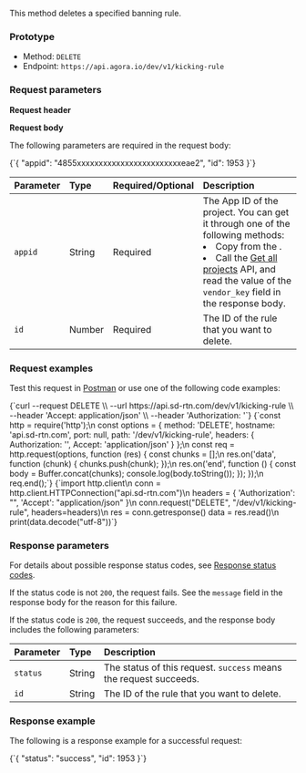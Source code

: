 
This method deletes a specified banning rule.

### Prototype

- Method: `DELETE`
- Endpoint: `https://api.agora.io/dev/v1/kicking-rule`

### Request parameters

**Request header**

<Authorization/>

**Request body**

The following parameters are required in the request body:

<CodeBlock language="json" showLineNumbers>
{`{
  "appid": "4855xxxxxxxxxxxxxxxxxxxxxxxxeae2",
  "id": 1953
}`}
</CodeBlock>

| Parameter | Type   | Required/Optional | Description                                                  |
| :------ | :-----  |:----- | :---------------------- |
| `appid` | String | Required | The App ID of the project. You can get it through one of the following methods:<li>Copy from the <Link to="{{Global.AGORA_CONSOLE_URL}}"><Vg k="CONSOLE" /></Link>.</li><li> Call the [Get all projects](/realtime-communication/channel-management-api/agora-console-rest-api#get-all-projects) API, and read the value of the `vendor_key` field in the response body.</li>|
| `id` | Number | Required | The ID of the rule that you want to delete. |

### Request examples
Test this request in [Postman](https://documenter.getpostman.com/view/6319646/SVSLr9AM#af1b1648-86b5-4d15-9fba-fcc1394e30e5) or use one of the following code examples:

<Tabs groupId="language">
<TabItem value="curl" label="Curl" default>
<CodeBlock language="bash" name="curl">{`curl --request DELETE \\
    --url https://api.sd-rtn.com/dev/v1/kicking-rule \\
    --header 'Accept: application/json' \\
    --header 'Authorization: '`}</CodeBlock>
</TabItem>

<TabItem value="node" label="Node.js">
  <CodeBlock language="js" name="Native">{`const http = require('http');\n
const options = {
  method: 'DELETE',
  hostname: 'api.sd-rtn.com',
  port: null,
  path: '/dev/v1/kicking-rule',
  headers: {
    Authorization: '',
    Accept: 'application/json'
  }
};\n
const req = http.request(options, function (res) {
  const chunks = [];\n
  res.on('data', function (chunk) {
    chunks.push(chunk);
  });\n
  res.on('end', function () {
    const body = Buffer.concat(chunks);
    console.log(body.toString());
  });
});\n
req.end();`}</CodeBlock>
</TabItem>

<TabItem value="python" label="Python">
  <CodeBlock language="python">{`import http.client\n
conn = http.client.HTTPConnection("api.sd-rtn.com")\n
headers = {
    'Authorization': "",
    'Accept': "application/json"
}\n
conn.request("DELETE", "/dev/v1/kicking-rule", headers=headers)\n
res = conn.getresponse()
data = res.read()\n
print(data.decode("utf-8"))`}</CodeBlock>
</TabItem>

</Tabs>

### Response parameters

For details about possible response status codes, see [Response status codes](../../response-status-code).

If the status code is not `200`, the request fails. See the `message` field in the response body for the reason for this failure.

If the status code is `200`, the request succeeds, and the response body includes the following parameters:

| Parameter | Type   | Description                                                  |
| :----------------- | :----- | :----------------------------------------------------------- |
| `status`               | String | The status of this request. `success` means the request succeeds. |
| `id`           | String | The ID of the rule that you want to delete. |

### Response example

The following is a response example for a successful request:

<CodeBlock language="json" showLineNumbers>
{`{
  "status": "success",
  "id": 1953
}`}
</CodeBlock>